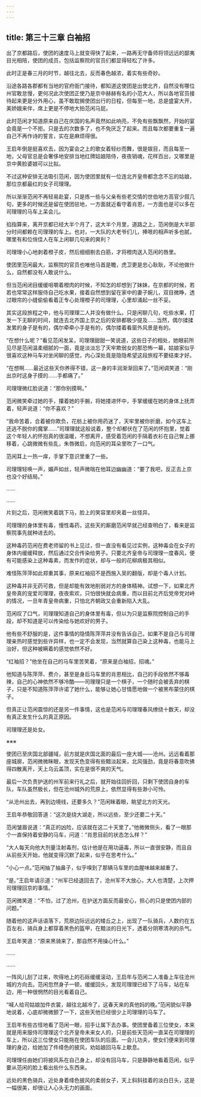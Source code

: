 ```yaml
---
---
---
```

title: 第三十三章 白袖招
---




出了京都路后，使团的速度马上就变得快了起来，一路再无守备师将领远远的鄙夷目光相陪，使团的成员，包括监察院的官员们都显得轻松了许多。

此时正是春三月的时节，越往北去，反而春色越浓，着实有些奇妙。

沿途各路各郡都有当地的官府衙门接待，都知道这使团是出使北齐，自然没有哪位州官敢怠慢，更何况此次使团正使乃是京中赫赫有名的小范大人，所以各地官员接待起来更是分外用心，虽不敢耽搁使团出行的日程，但每至一地，总是盛宴大开，美娇娥来伴，席上更是不停地大拍范闲马屁。

此时范闲才知道原来自己在庆国的名声竟然如此响亮，不免有些飘飘然，开始的宴会竟是一个不拒。只是去的次数多了，也不免厌乏了起来。而且每次都要重复一遍自己不再作诗的誓言，实在是麻烦得很。

王启年倒是挺喜欢去，因为宴会之上的歌女着轻纱而舞，很是娱目，而且每至一地，父母官总是会奢侈地安排当地红牌姑娘陪侍，夜夜销魂，花样百出，又哪里是京中黄脸婆娘可以比拟。

不过这种安排无法吸引范闲，因为使团里就有一位连北齐皇帝都念念不忘的姑娘，那位京都最红的女子司理理。

所以渐渐范闲不再轻易赴宴，只是拣一些与父亲有些老交情的世伯地方高官少叙几句，更多的时候还是留在使团驻地，一方面就近看守着肖恩，一方面也是可以多在司理理的马车上呆会儿。

掐指算来，离开京都已经大半个月了，这大半个月里，道路之上，范闲倒是大半部分时间都赖在司理理的车上。也对，一大队的大老爷们儿，捧哏的相声听多也腻，哪里有和位俏佳人在车上闲聊几句来的爽利？

司理理小心地剥着橙子皮，然后细细剔去白筋，才将橙肉送入范闲的唇里。

使团里范闲最大，监察院的官员也唯他马首是瞻，虎卫更是忠心耿耿，不论他做什么，自然都没有人敢说什么。

但当范闲闭目缓缓咀嚼着橙肉的时候，不知怎的却想到了妹妹，在京都的时候，若若也常常这样服侍自己吃水果，接着自然想到留在家中的妻子婉儿，双目微睁，透过眼帘的小缝偷偷看着正专心处理橙子的司理理，心里却涌起一丝不妥。

其实这段旅程之中，他与司理理二人并没有做什么。只是闲聊几句，吃些水果，打发一下无聊的时间，就连去北齐国上京之后的安排都极少提及……当然，偶尔揉揉发累的身子是有的，偶尔牵牵小手是有的，偶尔搂着看窗外风景是有的。

“在想什么呢？”看见范闲发呆，司理理甜甜一笑说道，这些日子的相处，她眼前所见尽是范闲温柔细腻的一面，竟是淡淡忘了天牢欺弱女的那恐怖一幕，姑娘家似乎很喜欢这种马车对坐闲聊的感觉，内心深处竟是隐隐希望这段旅程不要结束才好。

“在想啊……最近这些天你养得不错，这一身的丰润渐渐回来了。”范闲调笑道：“刚出京时这身子摸的……手都痛了。”

司理理微红脸说道：“那你别摸啊。”

范闲微笑牵过她的手，攥着她的手腕，将她搂进怀中，手掌缓缓在她的身体上抚弄着，轻声说道：“你不喜欢？”

“我命苦着，合着被你欺负，花舫上被你用药迷了，天牢里被你折磨，如今这车上还逃不脱你的魔掌……”司理理就这般说着，整个却都伏在了范闲的怀抱里，觉着这个年轻人的怀抱真的很温暖，不想离开，感受着范闲的手隔着衣衫在自己臀上挪移着，心跳微微有些乱，朱唇微启，向范闲的耳朵里吹了一口气。

范闲耳上一热一痒，手掌下意识里重了一些。

司理理轻唤一声，媚声如丝，轻声微喘在他耳边幽幽道：“要了我吧，反正去上京也没个好结局。”

……

……

片刻之后，范闲微笑着跳下马，脸上的笑容里却夹着一丝怪异。

司理理的身体里有毒，慢性毒药，这些天的厮磨范闲早就己经查明白了，看来是监察院事先就种进去的。

这种毒药范闲在费老师留的书上见过，但一直没有看见过实例，这种毒会在女子的身体内缓缓释放，然后通过交合传染给男子。只要北齐皇帝与司理理一度春风，便有可能感染上这种毒素，而发作的症状，却与一般的花柳病极其相似。

难怪陈萍萍如此郑重其事，原来红袖招不是西施入吴的翻版，却是个毒人计划。

这种毒并非无药可救，但是却能有效地削弱对方的身体精神。试想一下，如果北齐皇帝真的宠爱司理理，夜夜索欢，只怕很快就会病重，而以目前北齐后党帝党对峙的情况，一旦年青皇帝病重，只怕北齐朝政又会重新陷入大乱。

范闲叹了口气，司理理知道自己的身体里有毒，但以为只是监察院控制自己的手段，却不知道是可以传染给与她欢好的男子。

他有些不舒服的是，这件事情的隐情陈萍萍并没有告诉自己，如果不是自己与司理理亲热时感觉到些许异样，也一定不会发现，当然就算自己染上这种毒，也能马上治好，但这种被瞒着的感觉依然不好。

“红袖招？”他坐在自己的马车里苦笑着，“原来是白袖招，招魂。”

他知道与陈萍萍、费介，甚至是身后马车里的肖恩相比，自己的手段依然不够毒辣，自己的心神依然不够冷酷——司理理只是一个棋子，一个随时会被丢弃的棋子，只是不知道陈萍萍许诺了她什么，能够让她心甘情愿地做一个被黑布蒙住的棋子。

但真正让范闲震惊的还是另一件事情，这也是范闲与司理理春风缭绕十数天，却没有真正发生什么的真正原因。

司理理还是处女。

※※※

使团已至庆国北部疆域，前方就是庆国北面的最后一座大城——沧州。远远看着那座城廓，范闲微微眯眼，发现天色变得有些黯淡起来，北风强劲，竟是将春意吹拂得四散离开，天上乌云盖顶，实在是很不爽的天气。

最后一次负责护送的州军前来行礼之后，就开始往回折回，只剩下使团自身的车队，车队虽然极长，但在沧州城外的荒原上，依然显得有些渺小可怜。

“从沧州出去，再到边境线，还要多久？”范闲眯着眼，眺望北方的天光。

王启年恭敬回答道：“这次是绕大湖走，所以远些，至少还要二十天。”

范闲皱眉说道：“真正的凶险，应该就在这二十天里了。”他微微侧头，看了一眼那个一直保持着安静的马车，问道：“肖恩目前的状态怎么样？”

“大人每天向他大剂量注射毒剂，估计他是在用功逼毒，所以一直很安静，而且自从前些天开始，他就变得沉默了起来，似乎在思考什么。”

“小心一点。”范闲抽了抽鼻子，似乎嗅到了那辆马车里的血腥味越来越重了。

“是。”王启年请示道：“州军已经退回去了，沧州军不大放心，大人也清楚，上次押司理理回京的事情。”

范闲微笑道：“不怕，过了沧州，在护送方面反而最安心，担心的只是使团内部的问题。”

随着他的这声话语落下，荒原边际远远的矮丘之上，出现了一队骑兵，人数约在五百左右，骑兵身上都穿着黑色的盔甲，在黯淡的日光下，透着分阴寒清冽的杀气。

王启年笑道：“原来黑骑来了，那自然不用操心什么。”

……

……

一阵风儿刮了过来，吹得地上的石砾缓缓滚动，王启年与范闲二人准备上车往沧州城的方向去。范闲忽然身子一顿，缓缓回头，发现司理理已经下了马车，站在车边，用一种很惘然的目光看着自己。

“喊人给司姑娘加件衣裳，越往北越冷了，这春天来的真他妈的晚。”范闲貌似平静地说着，心底却微微颤了一下，这些天他已经很少上司理理的马车了。

王启年有些古怪地看了范闲一眼，招手让属下去办事。使团里备着三位使女，本来就是用来服侍司理理这个北齐皇帝未来女人的，只是前些天范闲一直呆在司理理的车上，所以这三位使女只能拖在使团车队的后面。一会儿功夫，使女们便来到司理理的身边，给她加了件绛色的披风，劝姑娘回马车上歇息。

司理理任由她们将披风系在自己身上，却没有回马车，只是静静地看着范闲，似乎要从范闲的脸上看出些什么东西来。

远处的黑色骑兵，近处身着绛色披风的柔弱女子，天上斜斜挂着的淡白日头，这是一幅很美，却很让人心头无力的画面。